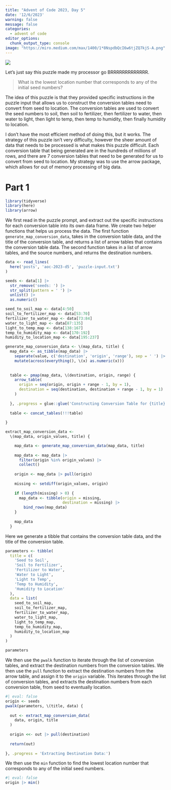 ```yaml
---
title: "Advent of Code 2023, Day 5"
date: '12/6/2023'
warning: false
message: false
categories:
  - advent of code
editor_options: 
  chunk_output_type: console
image: "https://miro.medium.com/max/1400/1*8NspdbQcI6w6tjZQ7kjS-A.png"
---
```


![](https://miro.medium.com/v2/resize:fit:4800/format:webp/1*8NspdbQcI6w6tjZQ7kjS-A.png)

Let's just say this puzzle made my processor go BRRRRRRRRRRRRR. 

> What is the lowest location number that corresponds to any of the initial seed numbers?

The idea of this puzzle is that they provided specific instructions in the puzzle input that allows us to construct the conversion tables need to convert from seed to location. The conversion tables are used to convert the seed numbers to soil, then soil to fertilizer, then fertilizer to water, then water to light, then light to temp, then temp to humidity, then finally humidity to location. 

I don't have the most efficient method of doing this, but it works. The strategy of this puzzle isn't very difficulty, however the sheer amount of data that needs to be processed is what makes this puzzle difficult. Each conversion table that being generated are in the hundreds of millions of rows, and there are 7 conversion tables that need to be generated for us to convert from seed to location. My strategy was to use the arrow package, which allows for out of memory processing of big data.

# Part 1

```r
library(tidyverse)
library(here)
library(arrow)

```

We first read in the puzzle prompt, and extract out the specific instructions for each conversion table into its own data frame. We create two helper functions that helps us process the data. The first function `generate_map_conversion_data`, takes in the conversion table data, and the title of the conversion table, and returns a list of arrow tables that contains the conversion table data. The second function takes in a list of arrow tables, and the source numbers, and returns the destination numbers.

```r
data <- read_lines(
  here('posts', 'aoc-2023-d5', 'puzzle-input.txt')
)

seeds <- data[1] |> 
  str_remove('seeds: ') |> 
  str_split(pattern = ' ') |> 
  unlist() |> 
  as.numeric()

seed_to_soil_map <- data[4:50]
soil_to_fertilizer_map <- data[53:70]
fertilizer_to_water_map <- data[73:84]
water_to_light_map <- data[87:135]
light_to_temp_map <- data[138:167]
temp_to_humidity_map <- data[170:192]
humidity_to_location_map <- data[195:237]

generate_map_conversion_data <- \(map_data, title) {
  map_data <- as_tibble(map_data) |>
    separate(value, c('destination', 'origin', 'range'), sep = ' ') |>
    mutate(across(everything(), \(x) as.numeric(x)))
  
  
  table <- pmap(map_data, \(destination, origin, range) {
    arrow_table(
      origin = seq(origin, origin + range - 1, by = 1),
      destination = seq(destination, destination + range - 1, by = 1)
    )
    
  }, .progress = glue::glue('Constructing Conversion Table for {title}:'))
  
  table <- concat_tables(!!!table)
  
}

extract_map_conversion_data <-
  \(map_data, origin_values, title) {

    map_data <- generate_map_conversion_data(map_data, title)
    
    map_data <- map_data |>
      filter(origin %in% origin_values) |>
      collect()
    
    origin <- map_data |> pull(origin)
    
    missing <- setdiff(origin_values, origin)
    
    if (length(missing) > 0) {
      map_data <- tibble(origin = missing,
                         destination = missing) |>
        bind_rows(map_data)
    }
    
    map_data
  }

```

Here we generate a tibble that contains the conversion table data, and the title of the conversion table. 

```r

parameters <- tibble(
  title = c(
    'Seed to Soil',
    'Soil to Fertilizer',
    'Fertilizer to Water',
    'Water to Light',
    'Light to Temp',
    'Temp to Humidity',
    'Humidity to Location'
  ),
  data = list(
    seed_to_soil_map,
    soil_to_fertilizer_map,
    fertilizer_to_water_map,
    water_to_light_map,
    light_to_temp_map,
    temp_to_humidity_map,
    humidity_to_location_map
  )
)

parameters
```

We then use the `pwalk` function to iterate through the list of conversion tables, and extract the destination numbers from the conversion tables. We then use the `pull` function to extract the destination numbers from the arrow table, and assign it to the `origin` variable. This iterates through the list of conversion tables, and extracts the destination numbers from each conversion table, from seed to eventually location.

```r
#| eval: false
origin <- seeds
pwalk(parameters, \(title, data) {
  
  out <- extract_map_conversion_data(
    data, origin, title
  )
  
  origin <<- out |> pull(destination)
  
  return(out)
  
}, .progress = 'Extracting Destination Data:')

```

We then use the `min` function to find the lowest location number that corresponds to any of the initial seed numbers.

```r
#| eval: false
origin |> min()
```



